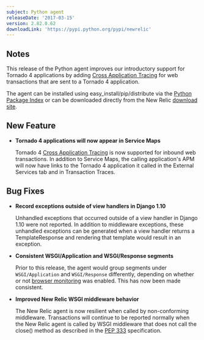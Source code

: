 ```yaml
---
subject: Python agent
releaseDate: '2017-03-15'
version: 2.82.0.62
downloadLink: 'https://pypi.python.org/pypi/newrelic'
---
```


## Notes

This release of the Python agent improves our introductory support for Tornado 4 applications by adding [Cross Application Tracing](https://docs.newrelic.com/docs/apm/transactions/cross-application-traces/cross-application-tracing) for web transactions that are sent to a Tornado 4 application.

The agent can be installed using easy_install/pip/distribute via the [Python Package Index](https://pypi.python.org/pypi/newrelic) or can be downloaded directly from the New Relic [download site](http://download.newrelic.com/python_agent/release/).

## New Feature

* **Tornado 4 applications will now appear in Service Maps**

  Tornado 4 [Cross Application Tracing](https://docs.newrelic.com/docs/apm/transactions/cross-application-traces/cross-application-tracing) is now supported for inbound web transactions. In addition to Service Maps, the calling application's APM will now have links to the Tornado 4 application it called in the External Services tab and in Transaction Traces.

## Bug Fixes

* **Record exceptions outside of view handlers in Django 1.10**

  Unhandled exceptions that occurred outside of a view handler in Django 1.10 were not reported. In addition to middleware exceptions, these unhandled exceptions can be generated when a view handler returns a TemplateResponse and rendering that template would result in an exception.
* **Consistent WSGI/Application and WSGI/Response segments**

  Prior to this release, the agent would group segments under `WSGI/Application` and `WSGI/Response` differently, depending on whether or not [browser monitoring](https://newrelic.com/browser-monitoring) was enabled. This has now been made consistent.
* **Improved New Relic WSGI middleware behavior**

  The New Relic agent is now resilient when called by non-conforming middleware. Transactions will continue to be reported normally when the New Relic agent is called by WSGI middleware that does not call the close() method as described in the [PEP 333](https://www.python.org/dev/peps/pep-0333) specification.
